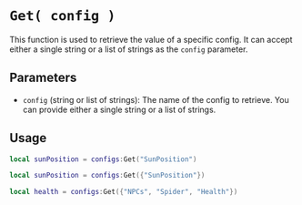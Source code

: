 # `Get( config )`

This function is used to retrieve the value of a specific config. It can accept either a single string or a list of strings as the `config` parameter.


## Parameters

- `config` (string or list of strings): The name of the config to retrieve. You can provide either a single string or a list of strings.


## Usage
```lua
local sunPosition = configs:Get("SunPosition")
```

```lua 
local sunPosition = configs:Get({"SunPosition"})
```

```lua 
local health = configs:Get({"NPCs", "Spider", "Health"})
```
